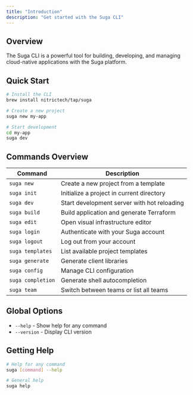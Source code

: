```yaml
---
title: "Introduction"
description: "Get started with the Suga CLI"
---
```


## Overview

The Suga CLI is a powerful tool for building, developing, and managing cloud-native applications with the Suga platform.

## Quick Start

```bash
# Install the CLI
brew install nitrictech/tap/suga

# Create a new project
suga new my-app

# Start development
cd my-app
suga dev
```

## Commands Overview

| Command           | Description                                 |
| ----------------- | ------------------------------------------- |
| `suga new`        | Create a new project from a template        |
| `suga init`       | Initialize a project in current directory   |
| `suga dev`        | Start development server with hot reloading |
| `suga build`      | Build application and generate Terraform    |
| `suga edit`       | Open visual infrastructure editor           |
| `suga login`      | Authenticate with your Suga account         |
| `suga logout`     | Log out from your account                   |
| `suga templates`  | List available project templates            |
| `suga generate`   | Generate client libraries                   |
| `suga config`     | Manage CLI configuration                    |
| `suga completion` | Generate shell autocompletion               |
| `suga team`       | Switch between teams or list all teams      |

## Global Options

- `--help` - Show help for any command
- `--version` - Display CLI version

## Getting Help

```bash
# Help for any command
suga [command] --help

# General help
suga help
```
